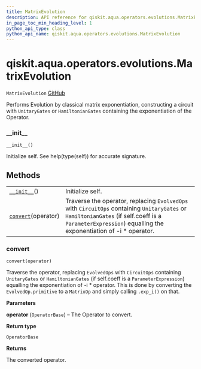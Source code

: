 ```yaml
---
title: MatrixEvolution
description: API reference for qiskit.aqua.operators.evolutions.MatrixEvolution
in_page_toc_min_heading_level: 1
python_api_type: class
python_api_name: qiskit.aqua.operators.evolutions.MatrixEvolution
---
```


# qiskit.aqua.operators.evolutions.MatrixEvolution

<span id="qiskit.aqua.operators.evolutions.MatrixEvolution" />

`MatrixEvolution` [GitHub](https://github.com/qiskit-community/qiskit-aqua/tree/stable/0.9/qiskit/aqua/operators/evolutions/matrix_evolution.py "view source code")

Performs Evolution by classical matrix exponentiation, constructing a circuit with `UnitaryGates` or `HamiltonianGates` containing the exponentiation of the Operator.

### \_\_init\_\_

<span id="qiskit.aqua.operators.evolutions.MatrixEvolution.__init__" />

`__init__()`

Initialize self. See help(type(self)) for accurate signature.

## Methods

|                                                                                                                                             |                                                                                                                                                                                                            |
| ------------------------------------------------------------------------------------------------------------------------------------------- | ---------------------------------------------------------------------------------------------------------------------------------------------------------------------------------------------------------- |
| [`__init__`](#qiskit.aqua.operators.evolutions.MatrixEvolution.__init__ "qiskit.aqua.operators.evolutions.MatrixEvolution.__init__")()      | Initialize self.                                                                                                                                                                                           |
| [`convert`](#qiskit.aqua.operators.evolutions.MatrixEvolution.convert "qiskit.aqua.operators.evolutions.MatrixEvolution.convert")(operator) | Traverse the operator, replacing `EvolvedOps` with `CircuitOps` containing `UnitaryGates` or `HamiltonianGates` (if self.coeff is a `ParameterExpression`) equalling the exponentiation of -i \* operator. |

### convert

<span id="qiskit.aqua.operators.evolutions.MatrixEvolution.convert" />

`convert(operator)`

Traverse the operator, replacing `EvolvedOps` with `CircuitOps` containing `UnitaryGates` or `HamiltonianGates` (if self.coeff is a `ParameterExpression`) equalling the exponentiation of -i \* operator. This is done by converting the `EvolvedOp.primitive` to a `MatrixOp` and simply calling `.exp_i()` on that.

**Parameters**

**operator** (`OperatorBase`) – The Operator to convert.

**Return type**

`OperatorBase`

**Returns**

The converted operator.

